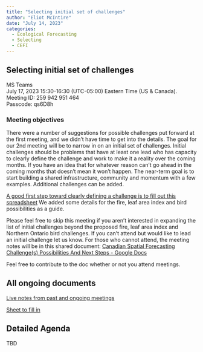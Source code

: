 ```yaml
---
title: "Selecting initial set of challenges"
author: "Eliot McIntire"
date: "July 14, 2023"
categories:
  - Ecological Forecasting
  - Selecting
  - CEFI
---
```


## Selecting initial set of challenges

MS Teams  
July 17, 2023 15:30-16:30 (UTC-05:00) Eastern Time (US & Canada).  
Meeting ID: 259 942 951 464  
Passcode: qs6D8h 



### Meeting objectives
There were a number of suggestions for possible challenges put forward at the first meeting, and we didn’t have time to get into the details. The goal for our 2nd meeting will be to narrow in on an initial set of challenges. Initial challenges should be problems that have at least one lead who has capacity to clearly define the challenge and work to make it a reality over the coming months. If you have an idea that for whatever reason can’t go ahead in the coming months that doesn’t mean it won’t happen. The near-term goal is to start building a shared infrastructure, community and momentum with a few examples. Additional challenges can be added. 

[A good first step toward clearly defining a challenge is to fill out this spreadsheet](https://docs.google.com/spreadsheets/d/1ibVcZBnNVutlQonD3T7sdhI51brLXq4O1ZGD29crXrM/edit#gid=0)
We added some details for the fire, leaf area index and bird possibilities as a guide. 

Please feel free to skip this meeting if you aren’t interested in expanding the list of initial challenges beyond the proposed fire, leaf area index and Northern Ontario bird challenges. 
If you can’t attend but would like to lead an initial challenge let us know.
For those who cannot attend, the meeting notes will be in this shared document:  [Canadian Spatial Forecasting Challenge(s) Possibilities And Next Steps - Google Docs](https://docs.google.com/document/d/1vPOtCOaIcEFiytEw8T9fPXMXRcSVMn-cJYufAyyX-bQ/edit#heading=h.lc3yxglaeuv7)

Feel free to contribute to the doc whether or not you attend meetings.

## All ongoing documents

[Live notes from past and ongoing meetings](https://docs.google.com/document/d/1vPOtCOaIcEFiytEw8T9fPXMXRcSVMn-cJYufAyyX-bQ/edit#heading=h.lc3yxglaeuv7)

[Sheet to fill in](https://docs.google.com/spreadsheets/d/1ibVcZBnNVutlQonD3T7sdhI51brLXq4O1ZGD29crXrM/edit#gid=0)

## Detailed Agenda

TBD